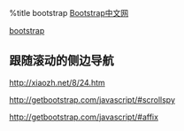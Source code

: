 %title bootstrap
[[http://www.bootcss.com/|Bootstrap中文网]]

[[twitter.github.io/bootstrap/|bootstrap]]


== 跟随滚动的侧边导航 ==
http://xiaozh.net/8/24.htm

http://getbootstrap.com/javascript/#scrollspy

http://getbootstrap.com/javascript/#affix
